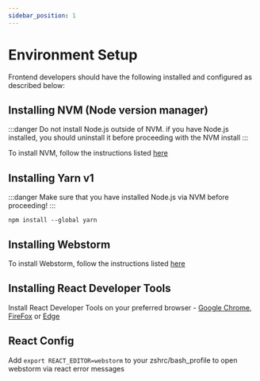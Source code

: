 ```yaml
---
sidebar_position: 1
---
```


# Environment Setup

Frontend developers should have the following installed and configured as described below:

## Installing NVM (Node version manager)

:::danger
Do not install Node.js outside of NVM. if you have Node.js installed,
you should uninstall it before proceeding with the NVM install
:::

To install NVM, follow the instructions listed [here](/docs/getting-started/node-nvm)


## Installing Yarn v1
:::danger
Make sure that you have installed Node.js via NVM before proceeding!
:::
```
npm install --global yarn
```

## Installing Webstorm
To install Webstorm, follow the instructions listed [here](/docs/getting-started/webstorm-pycharm)

## Installing React Developer Tools
Install React Developer Tools on your preferred browser - [Google Chrome](https://chrome.google.com/webstore/detail/react-developer-tools/fmkadmapgofadopljbjfkapdkoienihi?hl=en), [FireFox](https://addons.mozilla.org/en-US/firefox/addon/react-devtools/) or [Edge](https://microsoftedge.microsoft.com/addons/detail/react-developer-tools/gpphkfbcpidddadnkolkpfckpihlkkil)
## React Config

Add `export REACT_EDITOR=webstorm` to your zshrc/bash_profile to open
webstorm via react error messages


